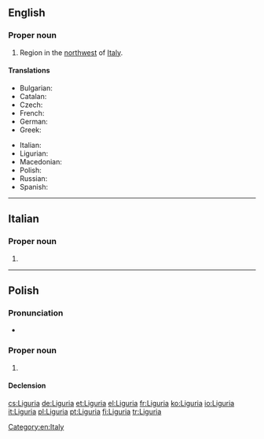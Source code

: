 ==English==
{{wikipedia}}

===Proper noun===
{{en-proper noun}}

# Region in the [[northwest]] of [[Italy]].

====Translations====
{{trans-top|region}}
* Bulgarian: {{t|bg|Лигурия|f|tr=Ligúrija|sc=Cyrl}}
* Catalan: {{t-|ca|Ligúria|f}}
* Czech: {{t-|cs|Ligurie|f}}
* French: {{t+|fr|Ligurie|f}}
* German: {{t+|de|Ligurien|n}}
* Greek: {{t-|el|Λιγουρία|f|tr=Ligouría|sc=Grek}}
{{trans-mid}}
* Italian: {{t+|it|Liguria|f}}
* Ligurian: {{tø|lij|Ligûria|f}}
* Macedonian: {{t-|mk|Лигурија|f|tr=Ligúrija}}
* Polish: {{t+|pl|Liguria|f}}
* Russian: {{t|ru|Лигурия|f|tr=Ligúrija|sc=Cyrl}}
* Spanish: {{t-|es|Liguria}}
{{trans-bottom}}

[[Category:en:Italy]]

----

==Italian==
{{wikipedia|lang=it}}

===Proper noun===
{{it-proper noun|g=f}}

# {{l|en|Liguria}}

----

==Polish==
{{wikipedia|lang=pl}}

===Pronunciation===
* {{audio|Pl-Liguria.ogg|audio}}

===Proper noun===
{{head|pl|proper noun|g=f}}

# {{l|en|Liguria}}

====Declension====
{{pl-decl-noun-sing|Liguria|Ligurii|Ligurii|Ligurię|Ligurią|Ligurii|Ligurio}}

[[cs:Liguria]]
[[de:Liguria]]
[[et:Liguria]]
[[el:Liguria]]
[[fr:Liguria]]
[[ko:Liguria]]
[[io:Liguria]]
[[it:Liguria]]
[[pl:Liguria]]
[[pt:Liguria]]
[[fi:Liguria]]
[[tr:Liguria]]